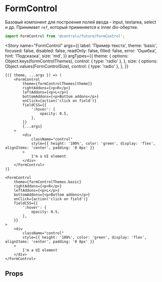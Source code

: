 
<Meta title="Controls / Future / Form / FormControl" component={FormControl} />

# FormControl

Базовый компонент для построения полей ввода - input, textarea, select и др.
Принимает `ref`, который применяется к inner div-обертке.

```js
import FormControl from '@controls/future/FormControl';
```

<Story
    name="FormControl"
    args={{
        label: 'Пример текста',
        theme: 'basic',
        focused: false,
        disabled: false,
        readOnly: false,
        filled: false,
        error: 'Ошибка',
        hint: 'Подсказка',
        size: 'md',
    }}
    argTypes={{
        theme: {
            options: Object.keys(formControlThemes),
            control: { type: 'radio' },
        },
        size: {
            options: Object.values(FormControlSize),
            control: { type: 'radio' },
        },
    }}
>
    {({ theme, ...args }) => (
        <FormControl
            theme={formControlThemes[theme]}
            rightAddons={<p>R</p>}
            leftAddons={<p>L</p>}
            bottomAddons={<p>Bottom addons</p>}
            onClick={action('click on field')}
            fieldCSS={{
                ':hover': {
                    opacity: 0.5,
                },
            }}
            {...args}
        >
            <div
                className="control"
                style={{ height: '100%', color: 'green', display: 'flex', alignItems: 'center', padding: '0 8px' }}
            >
                I'm a UI element
            </div>
        </FormControl>
    )}
</Story>

```tsx
<FormControl
    theme={formControlThemes.basic}
    rightAddons={<p>R</p>}
    leftAddons={<p>L</p>}
    bottomAddons={<p>Bottom addons</p>}
    onClick={action('click on field')}
    fieldCSS={{
        ':hover': {
            opacity: 0.5,
        },
    }}
>
    <div
        className="control"
        style={{ height: '100%', color: 'green', display: 'flex', alignItems: 'center', padding: '0 8px' }}
    >
        I'm a UI element
    </div>
</FormControl>
```

## Props

<ArgsTable story="FormControl" />
